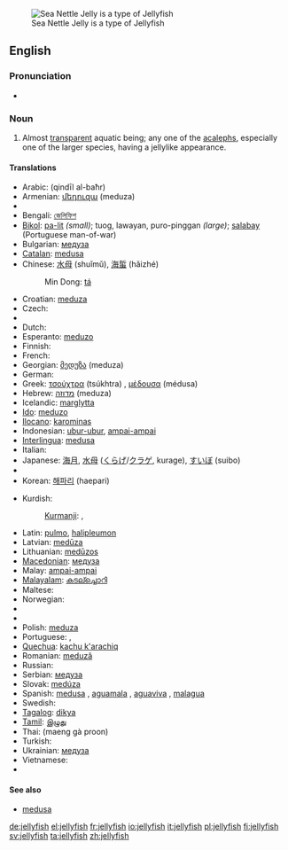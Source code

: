 [[Image:Sea Nettle Jelly 1.jpg|thumb|right|Sea Nettle Jelly is a type of Jellyfish]]
==English==
{{wikipedia}}

===Pronunciation===
* {{audio|en-us-jellyfish.ogg|Audio (US)}}

===Noun===
{{en-noun|''collectively'' '''[[jellyfish]]''' ''or, when referring to two or more kinds'' '''[[jellyfishes]]'''}}

# {{zoology}} Almost [[transparent]] aquatic being; any one of the [[acaleph]]s, especially one of the larger species, having a jellylike appearance.

====Translations====
{{trans-top|aquatic being}}
* Arabic: {{Arab|[[قنديل البحر]]}} (qindīl al-baħr) {{m}}
* Armenian: [[մեդուզա]] (meduza)
* {{trreq|Basque}}
* Bengali: [[জেলিফিশ]]
* [[Bikol]]: [[pa-lit]] ''(small)''; tuog, lawayan, puro-pinggan ''(large)''; [[salabay]] (Portuguese man-of-war)
* Bulgarian: [[медуза]] {{f}}
* [[Catalan]]: [[medusa]] {{f}}
* Chinese: [[水母]] (shuǐmǔ), [[海蜇]] (hǎizhé)
*: Min Dong: [[tá]]
* Croatian: [[meduza]] {{f}}
* Czech: {{t-|cs|medůza|f}}
* {{trreq|Danish}}
* Dutch: {{t+|nl|kwal|f}}
* Esperanto: [[meduzo]]
* Finnish: {{t-|fi|meduusa}}
* French: {{t+|fr|méduse|f}}
* Georgian: [[მედუზა]] (meduza)
* German: {{t+|de|Qualle|f}}
* Greek: [[τσούχτρα]] (tsúkhtra) {{f}}, [[μέδουσα]] (médusa) {{f}}
* Hebrew: [[מדוזה]] (meduza) {{f}}
* Icelandic: [[marglytta]]
* [[Ido]]: [[meduzo]]
* [[Ilocano]]: [[karominas]]
* Indonesian: [[ubur-ubur]], [[ampai-ampai]]
* [[Interlingua]]: [[medusa]]
* Italian: {{t+|it|medusa|f}}
* Japanese: [[海月]], [[水母]] ([[くらげ]]/[[クラゲ]], kurage), [[すいぼ]] (suibo)
* {{trreq|Khmer}}
* Korean: [[해파리]] (haepari)
{{trans-mid}}
* Kurdish:
*: [[Kurmanji]]: {{t|ku|pişemasî}}, {{t|ku|medûsa}}
* Latin: [[pulmo]], [[halipleumon]]
* Latvian: [[medūza]]
* Lithuanian: [[medūzos]]
* [[Macedonian]]: [[медуза]]
* Malay: [[ampai-ampai]]
* [[Malayalam]]: [[കടല്ച്ചൊറി]]
* Maltese: {{t-|mt|brama|f|xs=Maltese}}
* Norwegian: {{t-|no|manet}}
* {{trreq|Old English}}
* {{trreq|Persian}}
* Polish: [[meduza]] {{f}}
* Portuguese: {{t+|pt|medusa|f}},{{t+|pt|aguá-viva|f}}
* [[Quechua]]: [[kachu k'arachiq]]
* Romanian: [[meduză]] {{f}}
* Russian: {{t|ru|медуза|f|tr=medúza|sc=Cyrl}}
* Serbian: [[медуза]]
* Slovak: [[medúza]]
* Spanish: [[medusa]] {{f}}, [[aguamala]] {{m}} {{italbrac|Colombia|Costa Rica|Cuba|Ecuador|Mexico|Nicaragua|Panama|Southern Spain|Venezuela}}, [[aguaviva]] {{m}} {{italbrac|Argentina|Southern Spain and Canary Islands|Uruguay}}, [[malagua]] {{f}} {{italbrac|Peru}}
* Swedish: {{t+|sv|manet|c}}
* [[Tagalog]]: [[dikya]]
* [[Tamil]]: [[இழுது]] {{IPAchar|(iẓutu)}}
* Thai: {{Thai|[[แมงกะพรุน]]}} (maeng gà proon)
* Turkish: {{t+|tr|denizanası}}
* Ukrainian: [[медуза]] {{f}}
* Vietnamese: {{t+|vi|sứa|xs=Vietnamese}}
* {{trreq|Welsh}}
{{trans-bottom}}

====See also====
* [[medusa]]

[[de:jellyfish]]
[[el:jellyfish]]
[[fr:jellyfish]]
[[io:jellyfish]]
[[it:jellyfish]]
[[pl:jellyfish]]
[[fi:jellyfish]]
[[sv:jellyfish]]
[[ta:jellyfish]]
[[zh:jellyfish]]